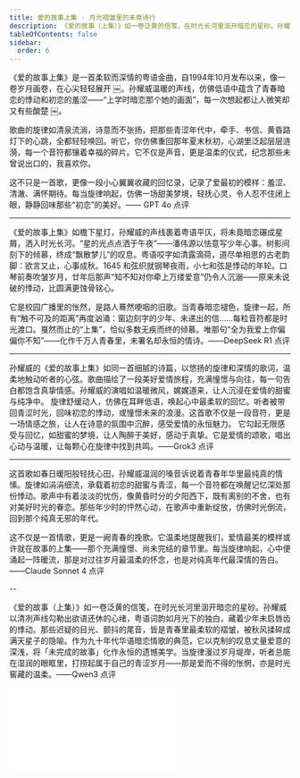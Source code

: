 ```yaml
---
title: 愛的故事上集 - 月光褶皱里的未竟诗行
description: 《爱的故事（上集）》如一卷泛黄的信笺，在时光长河里洇开暗恋的星砂。孙耀威以清冽声线勾勒出欲语还休的心绪，粤语词韵如月光下的独白，藏着少年未启唇齿的悸动。那些迟疑的目光、颤抖的尾音，皆是青春里最柔软的褶皱，被秋风揉碎成满天星子的隐喻。作为九十年代华语暗恋情歌的典范，它以克制的叹息丈量爱意的深浅，将「未完成的故事」化作永恒的遗憾美学。当旋律漫过岁月堤岸，听者总能在湿润的眼眶里，打捞起属于自己的青涩岁月——那是爱而不得的怅惘，亦是时光窖藏的温柔。
tableOfContents: false
sidebar:
  order: 6
---
```


《爱的故事上集》是一首柔软而深情的粤语金曲，自1994年10月发布以来，像一卷岁月画卷，在心尖轻轻展开 ￼。孙耀威温暖的声线，仿佛低语中蕴含了青春暗恋的悸动和初恋的羞涩——“上学时暗恋那个她的画面”，每一次想起都让人微笑却又有些酸楚 ￼。

歌曲的旋律如清泉流淌，诗意而不张扬，把那些青涩年代中，牵手、书信、黄昏路灯下的心跳，全都轻轻唤回。听它，你仿佛重回那年夏末秋初，心湖里泛起层层涟漪，每一个音符都镶着幸福的碎片。它不仅是声音，更是温柔的仪式，纪念那些未曾说出口的，我喜欢你。

这不只是一首歌，更像一段小心翼翼收藏的回忆录，记录了爱最初的模样：羞涩、清澈、满怀期待。每当旋律响起，仿佛一场甜美梦境，轻抚心灵，令人忍不住闭上眼，静静回味那些“初恋”的美好。—— GPT 4o 点评

---

《爱的故事上集》如檐下星灯，孙耀威的声线裹着粤语平仄，将未竟暗恋碾成星屑，洒入时光长河。“星的光点点洒于午夜”——潘伟源以怯意写少年心事。树影间刻下的倾慕，终成“飘散梦儿”的叹息。粤语咬字如清露滴荷，道尽单相思的古老韵脚：欲言又止，心事成秋。1645 和弦织就钢琴夜雨，小七和弦是悸动的年轮。口琴前奏吹皱岁月，廿年后那声“知不知对你牵上万缕爱意”仍令人沉溺——原来未说破的悸动，比圆满更蚀骨铭心。

它是校园广播里的怅然，是路人蓦然哽咽的旧歌。当青春暗恋褪色，旋律一起，所有“触不可及的距离”再度汹涌：窗边刻字的少年、未递出的信……每粒音符都是时光渡口。戛然而止的“上集”，恰似多数无疾而终的倾慕。唯那句“全为我爱上你偏偏你不知”——化作千万人青春里，未署名却永恒的情诗。——DeepSeek R1 点评

---

孙耀威的《爱的故事上集》如同一首细腻的诗篇，以悠扬的旋律和深情的歌词，温柔地触动听者的心弦。歌曲描绘了一段美好爱情旅程，充满憧憬与向往，每一句告白都饱含真挚情感。孙耀威的演唱如温暖微风，娓娓道来，让人沉浸在爱情的甜蜜与纯净中。  旋律舒缓动人，仿佛在耳畔低语，唤起心中最柔软的回忆。听者被带回青涩时光，回味初恋的悸动，或憧憬未来的浪漫。这首歌不仅是一段音符，更是一场情感之旅，让人在诗意的氛围中沉醉，感受爱情的永恒魅力。  它勾起无限感受与回忆，如甜蜜的梦境，让人陶醉于美好，感动于真挚。它是爱情的颂歌，唱出心动与温暖，让每颗心在旋律中找到共鸣。——Grok3 点评

---

这首歌如春日暖阳般轻抚心田，孙耀威温润的嗓音诉说着青春年华里最纯真的情愫。旋律如涓涓细流，承载着初恋的甜蜜与青涩，每一个音符都在唤醒记忆深处那份悸动。歌声中有着淡淡的忧伤，像黄昏时分的夕阳西下，既有离别的不舍，也有对美好时光的眷恋。那些年少时的怦然心动，在歌声中重新绽放，仿佛时光倒流，回到那个纯真无邪的年代。

这不仅是一首情歌，更是一阙青春的挽歌。它温柔地提醒我们，爱情最美的模样或许就在故事的上集——那个充满憧憬、尚未完结的章节里。每当旋律响起，心中便涌起一阵暖流，那是对过往岁月最温柔的怀念，也是对纯真年代最深情的告白。——Claude Sonnet 4 点评

--

《爱的故事（上集）》如一卷泛黄的信笺，在时光长河里洇开暗恋的星砂。孙耀威以清冽声线勾勒出欲语还休的心绪，粤语词韵如月光下的独白，藏着少年未启唇齿的悸动。那些迟疑的目光、颤抖的尾音，皆是青春里最柔软的褶皱，被秋风揉碎成满天星子的隐喻。作为九十年代华语暗恋情歌的典范，它以克制的叹息丈量爱意的深浅，将「未完成的故事」化作永恒的遗憾美学。当旋律漫过岁月堤岸，听者总能在湿润的眼眶里，打捞起属于自己的青涩岁月——那是爱而不得的怅惘，亦是时光窖藏的温柔。——Qwen3 点评

<iframe class="bili-video" src="//player.bilibili.com/player.html?isOutside=true&aid=114829473878946&bvid=BV1fqGVzmE73&cid=30963335799&p=1" scrolling="no" border="0" frameborder="no" framespacing="0" allowfullscreen="true"></iframe>
